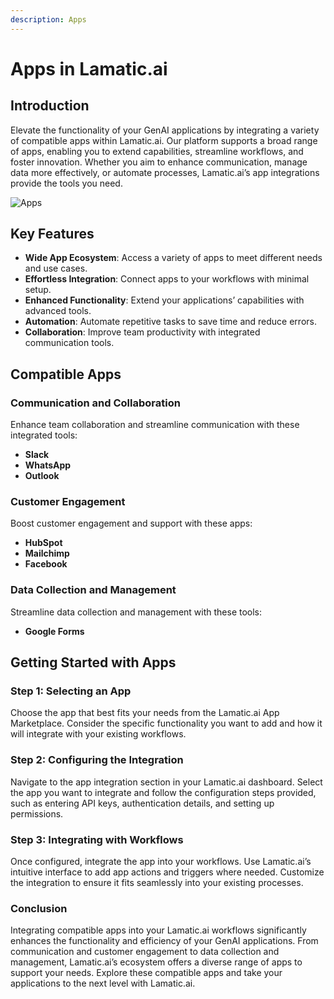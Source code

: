 ```yaml
---
description: Apps
---
```


# Apps in Lamatic.ai

## Introduction

Elevate the functionality of your GenAI applications by integrating a variety of compatible apps within Lamatic.ai. Our platform supports a broad range of apps, enabling you to extend capabilities, streamline workflows, and foster innovation. Whether you aim to enhance communication, manage data more effectively, or automate processes, Lamatic.ai’s app integrations provide the tools you need.

![Apps](/assets/apps.png)

## Key Features

- **Wide App Ecosystem**: Access a variety of apps to meet different needs and use cases.
- **Effortless Integration**: Connect apps to your workflows with minimal setup.
- **Enhanced Functionality**: Extend your applications’ capabilities with advanced tools.
- **Automation**: Automate repetitive tasks to save time and reduce errors.
- **Collaboration**: Improve team productivity with integrated communication tools.

## Compatible Apps

### Communication and Collaboration

Enhance team collaboration and streamline communication with these integrated tools:

- **Slack**
- **WhatsApp**
- **Outlook**

### Customer Engagement

Boost customer engagement and support with these apps:

- **HubSpot**
- **Mailchimp**
- **Facebook**

### Data Collection and Management

Streamline data collection and management with these tools:

- **Google Forms**

## Getting Started with Apps

### Step 1: Selecting an App

Choose the app that best fits your needs from the Lamatic.ai App Marketplace. Consider the specific functionality you want to add and how it will integrate with your existing workflows.

### Step 2: Configuring the Integration

Navigate to the app integration section in your Lamatic.ai dashboard. Select the app you want to integrate and follow the configuration steps provided, such as entering API keys, authentication details, and setting up permissions.

### Step 3: Integrating with Workflows

Once configured, integrate the app into your workflows. Use Lamatic.ai’s intuitive interface to add app actions and triggers where needed. Customize the integration to ensure it fits seamlessly into your existing processes.


### Conclusion

Integrating compatible apps into your Lamatic.ai workflows significantly enhances the functionality and efficiency of your GenAI applications. From communication and customer engagement to data collection and management, Lamatic.ai’s ecosystem offers a diverse range of apps to support your needs. Explore these compatible apps and take your applications to the next level with Lamatic.ai.